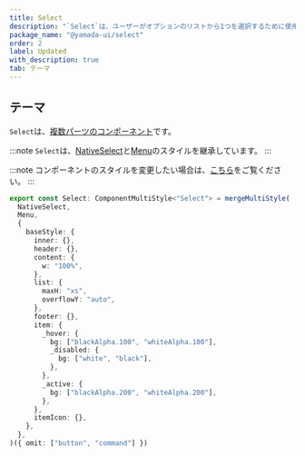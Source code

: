 ```yaml
---
title: Select
description: "`Select`は、ユーザーがオプションのリストから1つを選択するために使用されるコンポーネントです。"
package_name: "@yamada-ui/select"
order: 2
label: Updated
with_description: true
tab: テーマ
---
```


## テーマ

`Select`は、[複数パーツのコンポーネント](/styled-system/theming/component-styles#複数パーツのコンポーネント)です。

:::note
`Select`は、[NativeSelect](/components/forms/native-select)と[Menu](/components/overlay/menu)のスタイルを継承しています。
:::

:::note
コンポーネントのスタイルを変更したい場合は、[こちら](/styled-system/theming/customize-theme#コンポーネントのスタイルを変更する)をご覧ください。
:::

```ts
export const Select: ComponentMultiStyle<"Select"> = mergeMultiStyle(
  NativeSelect,
  Menu,
  {
    baseStyle: {
      inner: {},
      header: {},
      content: {
        w: "100%",
      },
      list: {
        maxH: "xs",
        overflowY: "auto",
      },
      footer: {},
      item: {
        _hover: {
          bg: ["blackAlpha.100", "whiteAlpha.100"],
          _disabled: {
            bg: ["white", "black"],
          },
        },
        _active: {
          bg: ["blackAlpha.200", "whiteAlpha.200"],
        },
      },
      itemIcon: {},
    },
  },
)({ omit: ["button", "command"] })
```
